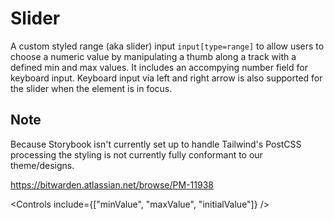 

<Meta of={stories} />

# Slider

A custom styled range (aka slider) input `input[type=range]` to allow users to choose a numeric
value by manipulating a thumb along a track with a defined min and max values. It includes an
accompying number field for keyboard input. Keyboard input via left and right arrow is also
supported for the slider when the element is in focus.

## Note

Because Storybook isn't currently set up to handle Tailwind's PostCSS processing the styling is not
currently fully conformant to our theme/designs.

https://bitwarden.atlassian.net/browse/PM-11938

<Primary />

<Controls include={["minValue", "maxValue", "initialValue"]} />
